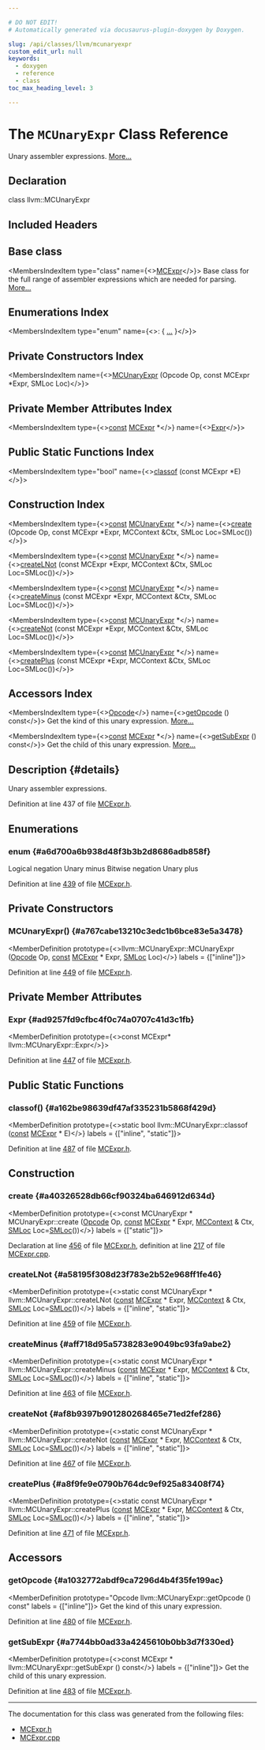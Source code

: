 ```yaml
---

# DO NOT EDIT!
# Automatically generated via docusaurus-plugin-doxygen by Doxygen.

slug: /api/classes/llvm/mcunaryexpr
custom_edit_url: null
keywords:
  - doxygen
  - reference
  - class
toc_max_heading_level: 3

---
```





# The `MCUnaryExpr` Class Reference

<DoxygenPage pluginConfig={pluginConfig}>

Unary assembler expressions. <a href="#details">More...</a>

## Declaration

<CodeBlock>class llvm::MCUnaryExpr</CodeBlock>

## Included Headers

<IncludesList>
<IncludesListItem
  filePath="llvm/MC/MCExpr.h"
  permalink="/docs/api/files/include/include/llvm/include/llvm/mc/mcexpr-h"
  isLocal="true" />
</IncludesList>

## Base class

<MembersIndex>

<MembersIndexItem
  type="class"
  name={<><a href="/docs/api/classes/llvm/mcexpr">MCExpr</a></>}>
Base class for the full range of assembler expressions which are needed for parsing. <a href="/docs/api/classes/llvm/mcexpr/#details">More...</a>
</MembersIndexItem>

</MembersIndex>

## Enumerations Index

<MembersIndex>

<MembersIndexItem
  type="enum"
  name={<>:  &#123; <a href="#a6d700a6b938d48f3b3b2d8686adb858f">...</a> &#125;</>}>
</MembersIndexItem>

</MembersIndex>

## Private Constructors Index

<MembersIndex>

<MembersIndexItem
  name={<><a href="#a767cabe13210c3edc1b6bce83e5a3478">MCUnaryExpr</a> (Opcode Op, const MCExpr &#42;Expr, SMLoc Loc)</>}>
</MembersIndexItem>

</MembersIndex>

## Private Member Attributes Index

<MembersIndex>

<MembersIndexItem
  type={<><a href="/docs/api/files/lib/lib/target/lib/target/aarch64/aarch64promoteconstant-cpp/#a90f8350fecae261c25be85d38b451bff">const</a> <a href="/docs/api/classes/llvm/mcexpr">MCExpr</a> &#42;</>}
  name={<><a href="#ad9257fd9cfbc4f0c74a0707c41d3c1fb">Expr</a></>}>
</MembersIndexItem>

</MembersIndex>

## Public Static Functions Index

<MembersIndex>

<MembersIndexItem
  type="bool"
  name={<><a href="#a162be98639df47af335231b5868f429d">classof</a> (const MCExpr &#42;E)</>}>
</MembersIndexItem>

</MembersIndex>

## Construction Index

<MembersIndex>

<MembersIndexItem
  type={<><a href="/docs/api/files/lib/lib/target/lib/target/aarch64/aarch64promoteconstant-cpp/#a90f8350fecae261c25be85d38b451bff">const</a> <a href="/docs/api/classes/llvm/mcunaryexpr">MCUnaryExpr</a> &#42;</>}
  name={<><a href="#a40326528db66cf90324ba646912d634d">create</a> (Opcode Op, const MCExpr &#42;Expr, MCContext &amp;Ctx, SMLoc Loc=SMLoc())</>}>
</MembersIndexItem>

<MembersIndexItem
  type={<><a href="/docs/api/files/lib/lib/target/lib/target/aarch64/aarch64promoteconstant-cpp/#a90f8350fecae261c25be85d38b451bff">const</a> <a href="/docs/api/classes/llvm/mcunaryexpr">MCUnaryExpr</a> &#42;</>}
  name={<><a href="#a58195f308d23f783e2b52e968ff1fe46">createLNot</a> (const MCExpr &#42;Expr, MCContext &amp;Ctx, SMLoc Loc=SMLoc())</>}>
</MembersIndexItem>

<MembersIndexItem
  type={<><a href="/docs/api/files/lib/lib/target/lib/target/aarch64/aarch64promoteconstant-cpp/#a90f8350fecae261c25be85d38b451bff">const</a> <a href="/docs/api/classes/llvm/mcunaryexpr">MCUnaryExpr</a> &#42;</>}
  name={<><a href="#aff718d95a5738283e9049bc93fa9abe2">createMinus</a> (const MCExpr &#42;Expr, MCContext &amp;Ctx, SMLoc Loc=SMLoc())</>}>
</MembersIndexItem>

<MembersIndexItem
  type={<><a href="/docs/api/files/lib/lib/target/lib/target/aarch64/aarch64promoteconstant-cpp/#a90f8350fecae261c25be85d38b451bff">const</a> <a href="/docs/api/classes/llvm/mcunaryexpr">MCUnaryExpr</a> &#42;</>}
  name={<><a href="#af8b9397b901280268465e71ed2fef286">createNot</a> (const MCExpr &#42;Expr, MCContext &amp;Ctx, SMLoc Loc=SMLoc())</>}>
</MembersIndexItem>

<MembersIndexItem
  type={<><a href="/docs/api/files/lib/lib/target/lib/target/aarch64/aarch64promoteconstant-cpp/#a90f8350fecae261c25be85d38b451bff">const</a> <a href="/docs/api/classes/llvm/mcunaryexpr">MCUnaryExpr</a> &#42;</>}
  name={<><a href="#a8f9fe9e0790b764dc9ef925a83408f74">createPlus</a> (const MCExpr &#42;Expr, MCContext &amp;Ctx, SMLoc Loc=SMLoc())</>}>
</MembersIndexItem>

</MembersIndex>

## Accessors Index

<MembersIndex>

<MembersIndexItem
  type={<><a href="#a6d700a6b938d48f3b3b2d8686adb858f">Opcode</a></>}
  name={<><a href="#a1032772abdf9ca7296d4b4f35fe199ac">getOpcode</a> () const</>}>
Get the kind of this unary expression. <a href="#a1032772abdf9ca7296d4b4f35fe199ac">More...</a>
</MembersIndexItem>

<MembersIndexItem
  type={<><a href="/docs/api/files/lib/lib/target/lib/target/aarch64/aarch64promoteconstant-cpp/#a90f8350fecae261c25be85d38b451bff">const</a> <a href="/docs/api/classes/llvm/mcexpr">MCExpr</a> &#42;</>}
  name={<><a href="#a7744bb0ad33a4245610b0bb3d7f330ed">getSubExpr</a> () const</>}>
Get the child of this unary expression. <a href="#a7744bb0ad33a4245610b0bb3d7f330ed">More...</a>
</MembersIndexItem>

</MembersIndex>

## Description {#details}

Unary assembler expressions.

Definition at line 437 of file <a href="/docs/api/files/include/include/llvm/include/llvm/mc/mcexpr-h">MCExpr.h</a>.

<SectionDefinition>

## Enumerations

### enum  {#a6d700a6b938d48f3b3b2d8686adb858f}

<MemberDefinition
  prototype="enum llvm::MCUnaryExpr::Opcode ">

<EnumerationList title="Enumeration values">

<Link id="a6d700a6b938d48f3b3b2d8686adb858fa720aa777e91acde959f629de0f475126" />
<EnumerationListItem name="LNot">
Logical negation
</EnumerationListItem>

<Link id="a6d700a6b938d48f3b3b2d8686adb858fa23670b83f3704a21f5f8fcaf2701211a" />
<EnumerationListItem name="Minus">
Unary minus
</EnumerationListItem>

<Link id="a6d700a6b938d48f3b3b2d8686adb858fa473ccb44d0bb542a3fa877acde7813ae" />
<EnumerationListItem name="Not">
Bitwise negation
</EnumerationListItem>

<Link id="a6d700a6b938d48f3b3b2d8686adb858fa43f553663c81a0962438aae8d8c44526" />
<EnumerationListItem name="Plus">
Unary plus
</EnumerationListItem>

</EnumerationList>

Definition at line <a href="/docs/api/files/include/include/llvm/include/llvm/mc/mcexpr-h/#l00439">439</a> of file <a href="/docs/api/files/include/include/llvm/include/llvm/mc/mcexpr-h">MCExpr.h</a>.
</MemberDefinition>

</SectionDefinition>

<SectionDefinition>

## Private Constructors

### MCUnaryExpr() {#a767cabe13210c3edc1b6bce83e5a3478}

<MemberDefinition
  prototype={<>llvm::MCUnaryExpr::MCUnaryExpr (<a href="#a6d700a6b938d48f3b3b2d8686adb858f">Opcode</a> Op, <a href="/docs/api/files/lib/lib/target/lib/target/aarch64/aarch64promoteconstant-cpp/#a90f8350fecae261c25be85d38b451bff">const</a> <a href="/docs/api/classes/llvm/mcexpr">MCExpr</a> &#42; Expr, <a href="/docs/api/classes/llvm/smloc">SMLoc</a> Loc)</>}
  labels = {["inline"]}>

Definition at line <a href="/docs/api/files/include/include/llvm/include/llvm/mc/mcexpr-h/#l00449">449</a> of file <a href="/docs/api/files/include/include/llvm/include/llvm/mc/mcexpr-h">MCExpr.h</a>.
</MemberDefinition>

</SectionDefinition>

<SectionDefinition>

## Private Member Attributes

### Expr {#ad9257fd9cfbc4f0c74a0707c41d3c1fb}

<MemberDefinition
  prototype={<>const MCExpr&#42; llvm::MCUnaryExpr::Expr</>}>

Definition at line <a href="/docs/api/files/include/include/llvm/include/llvm/mc/mcexpr-h/#l00447">447</a> of file <a href="/docs/api/files/include/include/llvm/include/llvm/mc/mcexpr-h">MCExpr.h</a>.
</MemberDefinition>

</SectionDefinition>

<SectionDefinition>

## Public Static Functions

### classof() {#a162be98639df47af335231b5868f429d}

<MemberDefinition
  prototype={<>static bool llvm::MCUnaryExpr::classof (<a href="/docs/api/files/lib/lib/target/lib/target/aarch64/aarch64promoteconstant-cpp/#a90f8350fecae261c25be85d38b451bff">const</a> <a href="/docs/api/classes/llvm/mcexpr">MCExpr</a> &#42; E)</>}
  labels = {["inline", "static"]}>

Definition at line <a href="/docs/api/files/include/include/llvm/include/llvm/mc/mcexpr-h/#l00487">487</a> of file <a href="/docs/api/files/include/include/llvm/include/llvm/mc/mcexpr-h">MCExpr.h</a>.
</MemberDefinition>

</SectionDefinition>

<SectionDefinition>

## Construction

### create {#a40326528db66cf90324ba646912d634d}

<MemberDefinition
  prototype={<>const MCUnaryExpr &#42; MCUnaryExpr::create (<a href="#a6d700a6b938d48f3b3b2d8686adb858f">Opcode</a> Op, <a href="/docs/api/files/lib/lib/target/lib/target/aarch64/aarch64promoteconstant-cpp/#a90f8350fecae261c25be85d38b451bff">const</a> <a href="/docs/api/classes/llvm/mcexpr">MCExpr</a> &#42; Expr, <a href="/docs/api/classes/llvm/mccontext">MCContext</a> &amp; Ctx, <a href="/docs/api/classes/llvm/smloc">SMLoc</a> Loc=<a href="/docs/api/classes/llvm/smloc">SMLoc</a>())</>}
  labels = {["static"]}>

Declaration at line <a href="/docs/api/files/include/include/llvm/include/llvm/mc/mcexpr-h/#l00456">456</a> of file <a href="/docs/api/files/include/include/llvm/include/llvm/mc/mcexpr-h">MCExpr.h</a>, definition at line <a href="/docs/api/files/lib/lib/mc/mcexpr-cpp/#l00217">217</a> of file <a href="/docs/api/files/lib/lib/mc/mcexpr-cpp">MCExpr.cpp</a>.
</MemberDefinition>

### createLNot {#a58195f308d23f783e2b52e968ff1fe46}

<MemberDefinition
  prototype={<>static const MCUnaryExpr &#42; llvm::MCUnaryExpr::createLNot (<a href="/docs/api/files/lib/lib/target/lib/target/aarch64/aarch64promoteconstant-cpp/#a90f8350fecae261c25be85d38b451bff">const</a> <a href="/docs/api/classes/llvm/mcexpr">MCExpr</a> &#42; Expr, <a href="/docs/api/classes/llvm/mccontext">MCContext</a> &amp; Ctx, <a href="/docs/api/classes/llvm/smloc">SMLoc</a> Loc=<a href="/docs/api/classes/llvm/smloc">SMLoc</a>())</>}
  labels = {["inline", "static"]}>

Definition at line <a href="/docs/api/files/include/include/llvm/include/llvm/mc/mcexpr-h/#l00459">459</a> of file <a href="/docs/api/files/include/include/llvm/include/llvm/mc/mcexpr-h">MCExpr.h</a>.
</MemberDefinition>

### createMinus {#aff718d95a5738283e9049bc93fa9abe2}

<MemberDefinition
  prototype={<>static const MCUnaryExpr &#42; llvm::MCUnaryExpr::createMinus (<a href="/docs/api/files/lib/lib/target/lib/target/aarch64/aarch64promoteconstant-cpp/#a90f8350fecae261c25be85d38b451bff">const</a> <a href="/docs/api/classes/llvm/mcexpr">MCExpr</a> &#42; Expr, <a href="/docs/api/classes/llvm/mccontext">MCContext</a> &amp; Ctx, <a href="/docs/api/classes/llvm/smloc">SMLoc</a> Loc=<a href="/docs/api/classes/llvm/smloc">SMLoc</a>())</>}
  labels = {["inline", "static"]}>

Definition at line <a href="/docs/api/files/include/include/llvm/include/llvm/mc/mcexpr-h/#l00463">463</a> of file <a href="/docs/api/files/include/include/llvm/include/llvm/mc/mcexpr-h">MCExpr.h</a>.
</MemberDefinition>

### createNot {#af8b9397b901280268465e71ed2fef286}

<MemberDefinition
  prototype={<>static const MCUnaryExpr &#42; llvm::MCUnaryExpr::createNot (<a href="/docs/api/files/lib/lib/target/lib/target/aarch64/aarch64promoteconstant-cpp/#a90f8350fecae261c25be85d38b451bff">const</a> <a href="/docs/api/classes/llvm/mcexpr">MCExpr</a> &#42; Expr, <a href="/docs/api/classes/llvm/mccontext">MCContext</a> &amp; Ctx, <a href="/docs/api/classes/llvm/smloc">SMLoc</a> Loc=<a href="/docs/api/classes/llvm/smloc">SMLoc</a>())</>}
  labels = {["inline", "static"]}>

Definition at line <a href="/docs/api/files/include/include/llvm/include/llvm/mc/mcexpr-h/#l00467">467</a> of file <a href="/docs/api/files/include/include/llvm/include/llvm/mc/mcexpr-h">MCExpr.h</a>.
</MemberDefinition>

### createPlus {#a8f9fe9e0790b764dc9ef925a83408f74}

<MemberDefinition
  prototype={<>static const MCUnaryExpr &#42; llvm::MCUnaryExpr::createPlus (<a href="/docs/api/files/lib/lib/target/lib/target/aarch64/aarch64promoteconstant-cpp/#a90f8350fecae261c25be85d38b451bff">const</a> <a href="/docs/api/classes/llvm/mcexpr">MCExpr</a> &#42; Expr, <a href="/docs/api/classes/llvm/mccontext">MCContext</a> &amp; Ctx, <a href="/docs/api/classes/llvm/smloc">SMLoc</a> Loc=<a href="/docs/api/classes/llvm/smloc">SMLoc</a>())</>}
  labels = {["inline", "static"]}>

Definition at line <a href="/docs/api/files/include/include/llvm/include/llvm/mc/mcexpr-h/#l00471">471</a> of file <a href="/docs/api/files/include/include/llvm/include/llvm/mc/mcexpr-h">MCExpr.h</a>.
</MemberDefinition>

</SectionDefinition>

<SectionDefinition>

## Accessors

### getOpcode {#a1032772abdf9ca7296d4b4f35fe199ac}

<MemberDefinition
  prototype="Opcode llvm::MCUnaryExpr::getOpcode () const"
  labels = {["inline"]}>
Get the kind of this unary expression.

Definition at line <a href="/docs/api/files/include/include/llvm/include/llvm/mc/mcexpr-h/#l00480">480</a> of file <a href="/docs/api/files/include/include/llvm/include/llvm/mc/mcexpr-h">MCExpr.h</a>.
</MemberDefinition>

### getSubExpr {#a7744bb0ad33a4245610b0bb3d7f330ed}

<MemberDefinition
  prototype={<>const MCExpr &#42; llvm::MCUnaryExpr::getSubExpr () const</>}
  labels = {["inline"]}>
Get the child of this unary expression.

Definition at line <a href="/docs/api/files/include/include/llvm/include/llvm/mc/mcexpr-h/#l00483">483</a> of file <a href="/docs/api/files/include/include/llvm/include/llvm/mc/mcexpr-h">MCExpr.h</a>.
</MemberDefinition>

</SectionDefinition>

<hr/>

The documentation for this class was generated from the following files:

<ul>
<li><a href="/docs/api/files/include/include/llvm/include/llvm/mc/mcexpr-h">MCExpr.h</a></li>
<li><a href="/docs/api/files/lib/lib/mc/mcexpr-cpp">MCExpr.cpp</a></li>
</ul>

</DoxygenPage>
